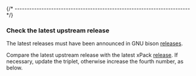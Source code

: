 

{/* ------------------------------------------------------------------------ */}

### Check the latest upstream release

The latest releases must have been announced in
GNU bison [releases](https://ftp.gnu.org/gnu/bison/).

Compare the latest upstream release with the latest xPack
[release](https://github.com/xpack-dev-tools/bison-xpack/releases/).
If necessary, update the triplet, otherwise increase the fourth number,
as below.
